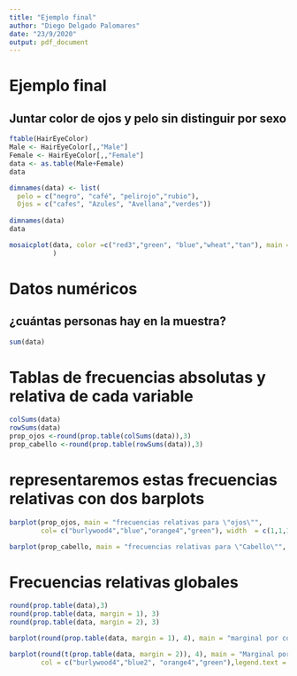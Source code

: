 ```yaml
---
title: "Ejemplo final"
author: "Diego Delgado Palomares"
date: "23/9/2020"
output: pdf_document
---
```


# Ejemplo final 

## Juntar color de ojos y pelo sin distinguir por sexo 

```r
ftable(HairEyeColor)
Male <- HairEyeColor[,,"Male"]
Female <- HairEyeColor[,,"Female"]
data <- as.table(Male+Female)
data
```

```r
dimnames(data) <- list(
  pelo = c("negro", "café", "pelirojo","rubio"),
  Ojos = c("cafes", "Azules", "Avellana","verdes"))
  
dimnames(data)  
data
```


```r
mosaicplot(data, color =c("red3","green", "blue","wheat","tan"), main = "diagrama de mosaico"
           )
```
# Datos numéricos

## ¿cuántas personas hay en la muestra?
```r
sum(data)
```

# Tablas de frecuencias absolutas y relativa de cada variable 

```r
colSums(data)
rowSums(data)
prop_ojos <-round(prop.table(colSums(data)),3)
prop_cabello <-round(prop.table(rowSums(data)),3)
```

# representaremos estas frecuencias relativas con dos barplots 



```r

barplot(prop_ojos, main = "frecuencias relativas para \"ojos\"",
        col= c("burlywood4","blue","orange4","green"), width  = c(1,1,1,1), ylim =c(0,.4))

```
```r
barplot(prop_cabello, main = "frecuencias relativas para \"Cabello\"", col = c("black","burlywood4","darkred","gold3"), ylim = c(0, .5))

```
# Frecuencias relativas globales

```r
round(prop.table(data),3)
round(prop.table(data, margin = 1), 3)
round(prop.table(data, margin = 2), 3)

barplot(round(prop.table(data, margin = 1), 4), main = "marginal por color de cabello",beside = T, col = c("black","burlywood4","darkred","gold3"), legend.text = T, ylim = c(0,.8))

barplot(round(t(prop.table(data, margin = 2)), 4), main = "Marginal por color de ojos", beside = T,
        col = c("burlywood4","blue2", "orange4","green"),legend.text = T, ylim = c(0,0.6))

```



